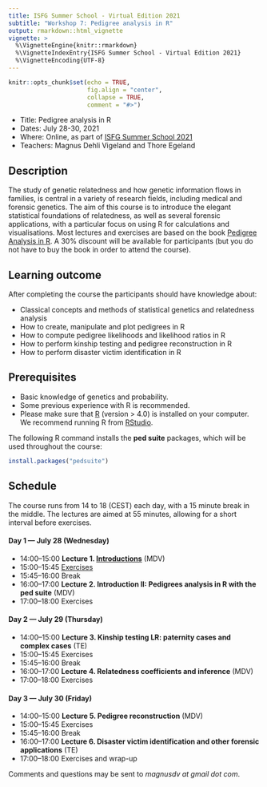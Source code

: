 ```yaml
---
title: ISFG Summer School - Virtual Edition 2021
subtitle: "Workshop 7: Pedigree analysis in R"
output: rmarkdown::html_vignette
vignette: >
  %\VignetteEngine{knitr::rmarkdown}
  %\VignetteIndexEntry{ISFG Summer School - Virtual Edition 2021}
  %\VignetteEncoding{UTF-8}
---
```


```r
knitr::opts_chunk$set(echo = TRUE, 
                      fig.align = "center",
                      collapse = TRUE,
                      comment = "#>")
```

* Title: Pedigree analysis in R
* Dates: July 28-30, 2021
* Where: Online, as part of [ISFG Summer School 2021](https://isfgsummerschool.events.idloom.com/virtual-edition-2021)
* Teachers: Magnus Dehli Vigeland and Thore Egeland

## Description
The study of genetic relatedness and how genetic information flows in families, is central in a variety of research fields, including medical and forensic genetics. The aim of this course is to introduce the elegant statistical foundations of relatedness, as well as several forensic applications, with a particular focus on using R for calculations and visualisations. Most lectures and exercises are based on the book [Pedigree Analysis in R](https://www.elsevier.com/books/pedigree-analysis-in-r/vigeland/978-0-12-824430-2). A 30% discount will be available for participants (but you do not have to buy the book in order to attend the course).

## Learning outcome
After completing the course the participants should have knowledge about:

* Classical concepts and methods of statistical genetics and relatedness analysis
* How to create, manipulate and plot pedigrees in R
* How to compute pedigree likelihoods and likelihood ratios in R 
* How to perform kinship testing and pedigree reconstruction in R
* How to perform disaster victim identification in R

## Prerequisites
 
 * Basic knowledge of genetics and probability. 
 * Some previous experience with R is recommended.
 * Please make sure that [R](www.r-project.org) (version > 4.0) is installed on your computer. We recommend running R from [RStudio](https://www.rstudio.com/products/rstudio/download/).

The following R command installs the **ped suite** packages, which will be used throughout the course:

```r
install.packages("pedsuite")
```

## Schedule
The course runs from 14 to 18 (CEST) each day, with a 15 minute break in the middle. The lectures are aimed at 55 minutes, allowing for a short interval before exercises.

#### Day 1 — July 28 (Wednesday)
* 14:00–15:00 **Lecture 1. [Introductions](https://github.com/magnusdv/pedsuite/blob/master/vignettes/web_only/courses/isfg2021/Lecture1_intro.pdf)** (MDV)
* 15:00–15:45 [Exercises](https://github.com/magnusdv/pedsuite/blob/master/vignettes/web_only/courses/isfg2021/exercises1.pdf)
* 15:45–16:00 Break
* 16:00–17:00 **Lecture 2. Introduction II: Pedigrees analysis in R with the ped suite** (MDV)
* 17:00–18:00 Exercises

#### Day 2 — July 29 (Thursday)
* 14:00–15:00 **Lecture 3. Kinship testing LR: paternity cases and complex cases** (TE)
* 15:00–15:45 Exercises
* 15:45–16:00 Break
* 16:00–17:00 **Lecture 4. Relatedness coefficients and inference** (MDV)
* 17:00–18:00 Exercises

#### Day 3 — July 30 (Friday)
* 14:00–15:00 **Lecture 5. Pedigree reconstruction** (MDV)
* 15:00–15:45 Exercises
* 15:45–16:00 Break
* 16:00–17:00 **Lecture 6. Disaster victim identification and other forensic applications** (TE)
* 17:00–18:00 Exercises and wrap-up
  
  
Comments and questions may be sent to *magnusdv at gmail dot com*.
